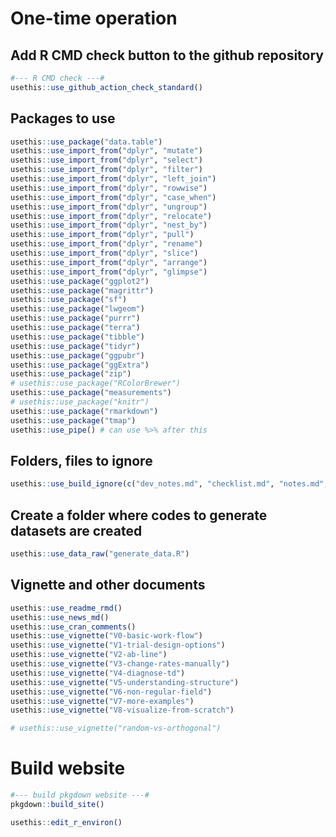 # One-time operation

## Add R CMD check button to the github repository
```r
#--- R CMD check ---#
usethis::use_github_action_check_standard()
```

## Packages to use

```r
usethis::use_package("data.table")
usethis::use_import_from("dplyr", "mutate")
usethis::use_import_from("dplyr", "select")
usethis::use_import_from("dplyr", "filter")
usethis::use_import_from("dplyr", "left_join")
usethis::use_import_from("dplyr", "rowwise")
usethis::use_import_from("dplyr", "case_when")
usethis::use_import_from("dplyr", "ungroup")
usethis::use_import_from("dplyr", "relocate")
usethis::use_import_from("dplyr", "nest_by")
usethis::use_import_from("dplyr", "pull")
usethis::use_import_from("dplyr", "rename")
usethis::use_import_from("dplyr", "slice")
usethis::use_import_from("dplyr", "arrange")
usethis::use_import_from("dplyr", "glimpse")
usethis::use_package("ggplot2")
usethis::use_package("magrittr")
usethis::use_package("sf")
usethis::use_package("lwgeom")
usethis::use_package("purrr")
usethis::use_package("terra")
usethis::use_package("tibble")
usethis::use_package("tidyr")
usethis::use_package("ggpubr")
usethis::use_package("ggExtra")
usethis::use_package("zip")
# usethis::use_package("RColorBrewer")
usethis::use_package("measurements")
# usethis::use_package("knitr")
usethis::use_package("rmarkdown")
usethis::use_package("tmap")
usethis::use_pipe() # can use %>% after this
```

## Folders, files to ignore

```r
usethis::use_build_ignore(c("dev_notes.md", "checklist.md", "notes.md", "organize.R", "structure.rmd", "todo.md", "test.R", "docs", "README.html", "debug", "random-vs-orthogonal.Rmd", "test", "dev", "_pkgdown.yml", "R_retired"))
```

## Create a folder where codes to generate datasets are created

```r
usethis::use_data_raw("generate_data.R")
```

## Vignette and other documents

```r
usethis::use_readme_rmd()
usethis::use_news_md()
usethis::use_cran_comments()
usethis::use_vignette("V0-basic-work-flow")
usethis::use_vignette("V1-trial-design-options")
usethis::use_vignette("V2-ab-line")
usethis::use_vignette("V3-change-rates-manually")
usethis::use_vignette("V4-diagnose-td")
usethis::use_vignette("V5-understanding-structure")
usethis::use_vignette("V6-non-regular-field")
usethis::use_vignette("V7-more-examples")
usethis::use_vignette("V8-visualize-from-scratch")

# usethis::use_vignette("random-vs-orthogonal")
```

# Build website

```r
#--- build pkgdown website ---#
pkgdown::build_site()
```

```r
usethis::edit_r_environ()
```

